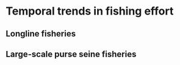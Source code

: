 # Temporal trends in fishing effort

## Longline fisheries




## Large-scale purse seine fisheries


